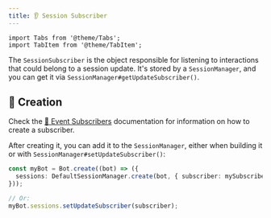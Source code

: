 ```yaml
---
title: 👂 Session Subscriber
---
```


```mdx-code-block
import Tabs from '@theme/Tabs';
import TabItem from '@theme/TabItem';
```

The `SessionSubscriber` is the object responsible for listening to interactions that could belong to a session update.
It's stored by a `SessionManager`, and you can get it via `SessionManager#getUpdateSubscriber()`.

## 👷 Creation

Check the [📩 Event Subscribers](../events/event-subscriber) documentation for information on how to create a subscriber.

After creating it, you can add it to the `SessionManager`, either when building it or with
`SessionManager#setUpdateSubscriber()`:

```ts
const myBot = Bot.create((bot) => ({
  sessions: DefaultSessionManager.create(bot, { subscriber: mySubscriber }),
}));

// Or:
myBot.sessions.setUpdateSubscriber(subscriber);
```
